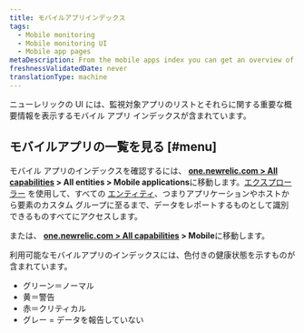 ```yaml
---
title: モバイルアプリインデックス
tags:
  - Mobile monitoring
  - Mobile monitoring UI
  - Mobile app pages
metaDescription: From the mobile apps index you can get an overview of the health of your apps and dive deeper into specific apps.
freshnessValidatedDate: never
translationType: machine
---
```


ニューレリックの<InlinePopover type="mobile"/> UI には、監視対象アプリのリストとそれらに関する重要な概要情報を表示するモバイル アプリ インデックスが含まれています。

## モバイルアプリの一覧を見る [#menu]

モバイル アプリのインデックスを確認するには、 **[one.newrelic.com > All capabilities](https://one.newrelic.com/all-capabilities) > All entities > Mobile applications**に移動します。[エクスプローラー](/docs/new-relic-one/use-new-relic-one/core-concepts/new-relic-explorer-view-performance-across-apps-services-hosts/) を使用して、すべての [エンティティ](/docs/new-relic-one/use-new-relic-one/core-concepts/what-entity-new-relic/)、つまりアプリケーションやホストから要素のカスタム グループに至るまで、データをレポートするものとして識別できるものすべてにアクセスします。

または、 **[one.newrelic.com > All capabilities](https://one.newrelic.com/all-capabilities) > Mobile**に移動します。

利用可能なモバイルアプリのインデックスには、色付きの健康状態を示すものが含まれています。

* グリーン＝ノーマル
* 黄＝警告
* 赤＝クリティカル
* グレー = データを報告していない